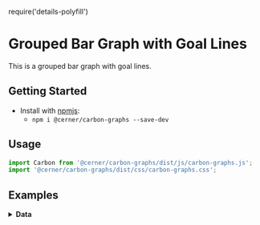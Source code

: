 require('details-polyfill')

# Grouped Bar Graph with Goal Lines
This is a grouped bar graph with goal lines.

## Getting Started

- Install with [npmjs](https://www.npmjs.com):
  - `npm i @cerner/carbon-graphs --save-dev`

## Usage
```jsx
import Carbon from '@cerner/carbon-graphs/dist/js/carbon-graphs.js';
import '@cerner/carbon-graphs/dist/css/carbon-graphs.css';
```
## Examples
<BarGraph />

<details>
<summary style={{fontSize: 24 }}>
<b>Data</b>
</summary>

### Graph Config object
<GraphConfig />

### Data object

#### Dataset 1
<DataObject1 />

#### Dataset 2
<DataObject2 />

#### Dataset 3
<DataObject3 />


</details>
